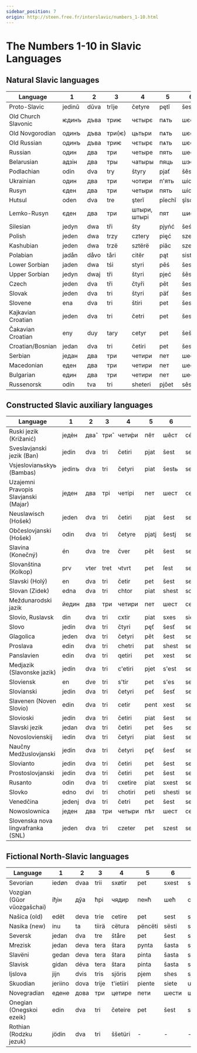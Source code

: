 ```yaml
---
sidebar_position: 7
origin: http://steen.free.fr/interslavic/numbers_1-10.html
---
```


# The Numbers 1-10 in Slavic Languages

## Natural Slavic languages

| Language           | 1       | 2    | 3    | 4          | 5     | 6       | 7     | 8     | 9        | 10       |
|--------------------|---------|------|------|------------|-------|---------|-------|-------|----------|----------|
| Proto-Slavic       | jedinŭ  | dŭva | trĭje| četyre     | pętĭ  | šestĭ   | sedmĭ | osmĭ  | devętĭ   | desętĭ   |
| Old Church Slavonic| ѥдинъ   | дъва | триѥ  | чєтырє     | пѧть  | шєсть   | сєдмь | осмь   | дєвѧть   | дєсѧть   |
| Old Novgorodian    | одинъ   | дъва | три(ѥ)| цьтьри     | пѧть  | шєсть   | сємь  | осмь   | дєвѧть   | дєсѧть   |
| Old Russian        | одинъ   | дъва | триѥ  | чєтырє     | пѧть  | шєсть   | сємь  | осмь   | дєвѧть   | дєсѧть   |
| Russian            | один    | два  | три   | четыре     | пять  | шесть   | семь  | восемь | девять   | десять   |
| Belarusian         | адзін   | два  | тры   | чатыры     | пяць  | шэсць   | сем   | восем  | дзевяць  | дзесяць  |
| Podlachian         | odin    | dva  | try   | štyry      | pjať  | šêsť    | siêm  | vôsim  | deveť    | deseť    |
| Ukrainian          | один    | два  | три   | чотири     | п'ять | шiсть   | сiм   | вiсiм  | дев'ять  | десять   |
| Rusyn              | єден    | два  | три   | четыри     | пять  | шість   | сїм   | вусям  | девять   | десять   |
| Hutsul             | oden    | dva  | tre   | şterǐ      | pǐechǐ| şîschǐ  | sim   | visim  | deawichǐ | deasichǐ |
| Lemko-Rusyn        | єден    | два  | три   | штыри, штырi| пят   | шист    | сім   | вісем, осем| девят | десят  |
| Silesian           | jedyn   | dwa  | tři   | šty         | pjyńć | šeść    | śedym | uoźym | dźewjyńć | dźeśyńć  |
| Polish             | jeden   | dwa  | trzy | cztery     | pięć   | sześć    | siedem| osiem | dziewięć  | dziesięć |
| Kashubian          | jeden   | dwa  | trzë | sztërë     | piãc  | szesc   | sétmë  | òsmë | dzewiãc  | dzesãc  |
| Polabian           | jadån   | dåvo | tåri | citĕr      | pąt   | sist    | sidĕm  | visĕm | divąt    | disąt    |
| Lower Sorbian      | jaden   | dwa  | tśi  | styri      | pěś   | šesć    | sedym  | wósym | źewjeś   | źaseś   |
| Upper Sorbian      | jedyn   | dwaj | tři  | štyri      | pjeć  | šěsć    | sydom  | wosom | dźewjeć  | dźesać  |
| Czech              | jeden   | dva  | tři  | čtyři      | pět   | šest    | sedm   | osm   | devět    | deset    |
| Slovak             | jeden   | dva  | tri  | štyri      | päť   | šesť    | sedem  | osem  | deväť    | desať    |
| Slovene            | ena     | dva  | tri  | štiri      | pet   | šest    | sedem  | osem  | devet    | deset    |
| Kajkavian Croatian | jeden   | dva  | tri  | četri      | pet   | šest    | sedem  | osem  | devet    | deset    |
| Čakavian Croatian  | eny     | duy  | tary | cetyr      | pet   | šešt    | šedan  | ošan  | devet    | dešet    |
| Croatian/Bosnian   | jedan   | dva  | tri  | četiri     | pet   | šest    | sedam  | osam  | devet    | deset    |
| Serbian            | један   | два  | три  | четири     | пет   | шест    | седам  | осам  | девет    | десет    |
| Macedonian         | еден    | два  | три  | четири     | пет   | шест    | седум  | осум  | девет    | десет    |
| Bulgarian          | един    | два  | три  | четири     | пет   | шест    | седем  | осем  | девет    | десет    |
| Russenorsk         | odín    | tva  | tri  | sheteri    | pjôet | sêst    | sêm    | vôsom | divit    | desit    |

## Constructed Slavic auxiliary languages

| Language                          | 1        | 2   | 3   | 4        | 5   | 6     | 7      | 8    | 9       | 10     |
|-----------------------------------|----------|-----|-----|----------|-----|-------|--------|------|---------|--------|
| Ruski jezik (Križanić)            | једѐн   | два̂ | три̂ | чети́ри   | пêт | шêст  | сéдем  | óсем | дéвет   | дéсет  |
| Sveslavjanski jezik (Ban)         | jedin    | dva | tri | četiri   | pjat| šest  | sedm   | osem | devjat  | desjat |
| Vsjeslovianьskyь (Bambas)         | jedinъ   | dva | tri | četyri   | piat| šestь | sedmь  | osmь | dievjat | diesjat|
| Uzajemni Pravopis Slavjanski (Majar)| једен | два | трі | четірі   | пет | шест  | седм   | осм  | девет   | десет  |
| Neuslawisch (Hošek)               | jeden    | dva | tri | četiri   | pjat| šest  | sedem  | osem | devjat  | desat  |
| Občeslovjanski (Hošek)            | odin     | dva | tri | četyre   | pjatj| šestj | sedem  | osem | devjatj | desatj |
| Slavina (Konečný)                 | én       | dva | tre | čver     | pět  | šest  | sedm   | osm  | devět   | deset  |
| Slovanština (Kolkop)              | prv      | vter| tret| чtvrt    | pet  | ſest  | sedm   | osm  | devet   | deset  |
| Slavski (Holý)                    | en       | dva | tri | četir    | pet  | šest  | sedm   | osm  | devet   | deset  |
| Slovan (Zidek)                    | edna     | dva | tri | chtor    | piat | shest | sodum  | osum | davet   | dasot  |
| Meždunarodski jazik                | йедин    | два | три | четири   | пет  | шест  | седем  | осем | девет   | десет  |
| Slovio, Ruslavsk                   | din      | dva | tri | cxtir    | piat | sxes  | siem   | vos  | dev     | des    |
| Slovo                             | jedin    | dva | tri | čtyri    | pęť  | šesť  | sedm   | osm  | devęť   | desęť  |
| Glagolica                         | jeden   | dva | tri | četyri  | pět | šest  | sedm  | osem | devět  | desat |
| Proslava                          | edin    | dva | tri | chetri  | pat | shest | sedem | osem | devat  | desat |
| Panslavien                        | edin    | dva | tri | qetiri  | pet | xest  | sedem | osem | devet  | deset |
| Medjazik (Slavonske jazik)        | jedin   | dva | tri | c'etiri | pjet| s'est | sedem | osem | devet  | deset |
| Sloviensk                         | en      | dve | tri | s'tir   | pet | s'es  | sem   | os   | dev    | des   |
| Slovianski                        | jedin   | dva | tri | četyri  | peť | šesť  | sedm  | osm  | deveť  | deset |
| Slavenen (Noven Slovio)           | edin    | dva | tri | cetir   | pent| xest  | sedem | osem | nevent | deset |
| Slovioski                         | jedin   | dva | tri | četiri  | piat| šest  | sedem | osm  | devet  | deset |
| Slavski jezik                     | jedan   | dva | tri | četiri  | pet | šes   | sem   | osam | devet  | deset |
| Novoslovienskij                   | iedin   | dva | tri | četyri  | piat| šest  | sedm  | osm  | deviat | desiat|
| Naučny Medžuslovjanski             | jedin   | dva | tri | četyri  | pęť | šesť  | sedm  | osm  | devęť  | desęť |
| Slovianto                         | jedin   | dva | tri | četiri  | pet | šest  | sedem | osm  | devet  | deset |
| Prostoslovjanski                  | jedin   | dva | tri | četiri  | pet | šest  | sedem | osem | devet  | deset |
| Rusanto                           | odin    | dva | tri | cxetire | piat| sxest | sem   | vosem| deviat | desiat|
| Slovko                            | edno    | dvi | tri | chotiri | peti| shesti| sedmi | osedmi| deveti | deseti|
| Venedčina                         | jedenj  | dva | tri | četri   | pet | šest  | sedem | osem | devet  | deset |
| Nowoslownica                      | једен   | два | три | четыри  | пѣт | шест  | седем | осем | девѣт  | десѣт |
| Slovenska nova lingvafranka (SNL) | jeden   | dva | tri | czeter  | pet | szest | sedem | vosem| devet  | deset |

## Fictional North-Slavic languages

| Language           | 1      | 2    | 3    | 4        | 5    | 6     | 7      | 8    | 9      | 10     |
|--------------------|--------|------|------|----------|------|-------|--------|------|--------|--------|
| Sevorian           | iedøn  | dvaa | trii | sxøtir   | pet  | sxest | sedøm  | osøm | devet  | deset  |
| Vozgian (Gŭor vŭozgašchai) | іђін   | дўа  | ћрі  | чядир    | пенћ | шећ   | седем  | oсем | дўенћ  | десенћ |
| Našica (old)       | edët   | deva | trie | cetire   | pet  | sest  | sedm   | osm  | devet  | deset  |
| Nasika (new)       | inu    | ta   | tiirä| cëtura   | pëncëti | sësti | sëttomi | ostomi | teenti | tesemti|
| Seversk            | jedan  | dva  | tre  | štåre    | pet  | šest  | sedam  | osam | devet  | deset  |
| Mrezisk            | jedan  | deva | tera | štara    | pynta| šasta | sedam  | osam | devet  | desat  |
| Slavëni            | gedan  | deva | tera | štara    | pinta| šasta | sedam  | osam | devet  | desat  |
| Slavisk            | gidan  | déva | tera | štara    | pinta| šasta | sédam  | ósam | dévet  | désat  |
| Ijslova            | jijn   | dvis | tris | sjöris   | pjem | shes  | sjödem | ästem| nivam  | disam  |
| Skuodian           | jeriino| dova | trije| t'ietiiri| piente| siete | uosme  | dieviente| diesiente| -      |
| Novegradian        | едене  | дова | три  | цетире   | пети | шести | шеньи  | ошми | девити | дешити |
| Onegian (Onegskoi ezeik) | edin   | dva  | tri  | četeire | pet  | šest  | sedem  | osem | devet  | deset  |
| Rothian (Rodzku jezuk)   | jödin  | dva  | tri  | ššetüri  | -    | -     | -      | -    | -      | -      |
